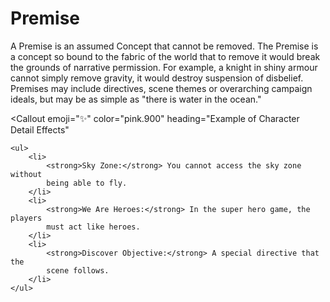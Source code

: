 
# Premise

A Premise is an assumed Concept that cannot be removed. The Premise is a concept so bound to the fabric of the world that to remove it would break the grounds of narrative permission. For example, a knight in shiny armour cannot simply remove gravity, it would destroy suspension of disbelief. Premises may include directives, scene themes or overarching campaign ideals, but may be as simple as "there is water in the ocean."

<Callout
    emoji="✨"
    color="pink.900"
    heading="Example of Character Detail Effects"
>
    <ul>
        <li>
            <strong>Sky Zone:</strong> You cannot access the sky zone without
            being able to fly.
        </li>
        <li>
            <strong>We Are Heroes:</strong> In the super hero game, the players
            must act like heroes.
        </li>
        <li>
            <strong>Discover Objective:</strong> A special directive that the
            scene follows.
        </li>
    </ul>
</Callout>
